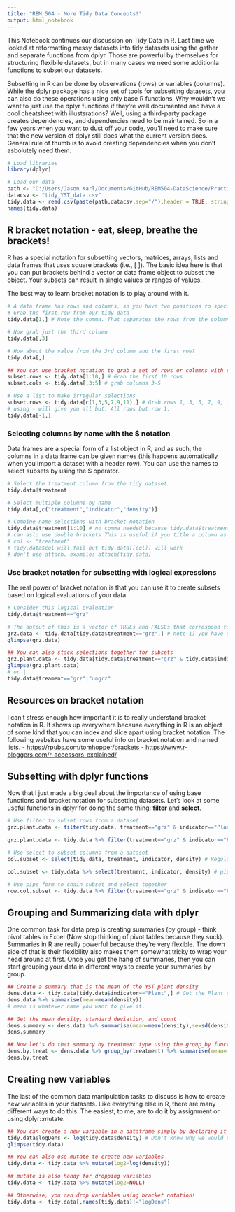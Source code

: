 ```yaml
---
title: "REM 504 - More Tidy Data Concepts!"
output: html_notebook
---
```


This Notebook continues our discussion on Tidy Data in R. Last time we looked at reformatting messy datasets into tidy datasets using the gather and separate functions from dplyr. Those are powerful by themselves for structuring flexibile datasets, but in many cases we need some additionla functions to subset our datasets.

Subsetting in R can be done by observations (rows) or variables (columns). While the dplyr package has a nice set of tools for subsetting datasets, you can also do these operations using only base R functions. Why wouldn't we want to just use the dplyr functions if they're well documented and have a cool cheatsheet with illustsrations? Well, using a third-party package creates dependencies, and dependencies need to be maintained. So in a few years when you want to dust off your code, you'll need to make sure that the new version of dplyr still does what the current version does. General rule of thumb is to avoid creating dependencies when you don't asbolutely need them.


```r
# Load libraries
library(dplyr)

# Load our data
path <- "C:/Users/Jason Karl/Documents/GitHub/REM504-DataScience/Practice_Datasets"
datacsv <- "tidy_YST_data.csv"
tidy.data <- read.csv(paste(path,datacsv,sep="/"),header = TRUE, stringsAsFactors = FALSE)
names(tidy.data)
```

## R bracket notation - eat, sleep, breathe the brackets!
R has a special notation for subsetting vectors, matrices, arrays, lists and data frames that uses square brackets (i.e., [ ]). The basic idea here is that you can put brackets behind a vector or data frame object to subset the object. Your subsets can result in single values or ranges of values.

The best way to learn bracket notation is to play around with it.

```r
# A data frame has rows and columns, so you have two positions to specify in the square brackets
# Grab the first row from our tidy data
tidy.data[1,] # Note the comma. That separates the rows from the columns.

# Now grab just the third column
tidy.data[,3]

# How about the value from the 3rd column and the first row?
tidy.data[,]

## You can use bracket notation to grab a set of rows or columns with sequences
subset.rows <- tidy.data[1:10,] # Grab the first 10 rows
subset.cols <- tidy.data[,3:5] # grab columns 3-5

# Use a list to make irregular selections
subset.rows <- tidy.data[c(1,3,5,7,9,11),] # Grab rows 1, 3, 5, 7, 9, 11
# using - will give you all but. All rows but row 1. 
tidy.data[-1,]

```

### Selecting columns by name with the $ notation
Data frames are a special form of a list object in R, and as such, the columns in a data frame can be given names (this happens automatically when you import a dataset with a header row). You can use the names to select subsets by using the $ operator.

```r
# Select the treatment column from the tidy dataset
tidy.data$treatment

# Select multiple columns by name
tidy.data[,c("treatment","indicator","density")]

# Combine name selections with bracket notation
tidy.data$treatment[1:10] # no comma needed because tidy.data$treatment is a vector
# can aslo use double brackets This is useful if you title a column as a variable 
# col <- "treatment" 
# tidy.data$col will fail but tidy.data[[col]] will work 
# don't use attach. example: attach(tidy.data) 

```


### Use bracket notation for subsetting with logical expressions
The real power of bracket notation is that you can use it to create subsets based on logical evaluations of your data.

```r
# Consider this logical evaluation
tidy.data$treatment=="grz"

# The output of this is a vector of TRUEs and FALSEs that correspond to which rows in the tidy.data dataframe that meet our criterion. If we plop that logical expression into a set of brackets, we can use it select just the rows that meet that condition.
grz.data <- tidy.data[tidy.data$treatment=="grz",] # note 1) you have to replicate the whole logical expression, and 2) the comma signifies that we're using this to select rows.
glimpse(grz.data)

## You can also stack selections together for subsets
grz.plant.data <- tidy.data[tidy.data$treatment=="grz" & tidy.data$indicator=="Plant",]
glimpse(grz.plant.data)
# or | 
tidy.data$treament=="grz"|"ungrz"
```


## Resources on bracket notation
I can't stress enough how important it is to really understand bracket notation in R. It shows up everywhere because everything in R is an object of some kind that you can index and slice apart using bracket notation. The following websites have some useful info on bracket notation and named lists.
- [https://rpubs.com/tomhopper/brackets](Learning Data Science with R: subsetting, extracting, and bracket notation)
- [https://www.r-bloggers.com/r-accessors-explained/](R Accessors Explained)


## Subsetting with dplyr functions
Now that I just made a big deal about the importance of using base functions and bracket notation for subsetting datasets. Let's look at some useful functions in dplyr for doing the same thing: __filter__ and __select__.
```r
# Use filter to subset rows from a dataset
grz.plant.data <- filter(tidy.data, treatment=="grz" & indicator=="Plant") # Regular form

grz.plant.data <- tidy.data %>% filter(treatment=="grz" & indicator=="Plant") # Piped form

# Use select to subset columns from a dataset
col.subset <- select(tidy.data, treatment, indicator, density) # Regular form

col.subset <- tidy.data %>% select(treatment, indicator, density) # piped form

# Use pipe form to chain subset and select together
row.col.subset <- tidy.data %>% filter(treatment=="grz" & indicator=="Plant") %>% select(treatment, indicator, density)

```

## Grouping and Summarizing data with dplyr
One common task for data prep is creating summaries (by group) - think pivot tables in Excel (Now stop thinking of pivot tables because they suck). Summaries in R are really powerful because they're very flexible. The down side of that is their flexibility also makes them somewhat tricky to wrap your head around at first. Once you get the hang of summaries, then you can start grouping your data in different ways to create your summaries by group.
```r
## Create a summary that is the mean of the YST plant density
dens.data <- tidy.data[tidy.data$indicator=="Plant",] # Get the Plant density data first
dens.data %>% summarise(mean=mean(density))
# mean is whatever name you want to give it. 

## Get the mean density, standard deviation, and count
dens.summary <- dens.data %>% summarise(mean=mean(density),se=sd(density),n=n())
dens.summary

## Now let's do that summary by treatment type using the group_by function
dens.by.treat <- dens.data %>% group_by(treatment) %>% summarise(mean=mean(density),se=sd(density),n=n())
dens.by.treat
```

## Creating new variables
The last of the common data manipulation tasks to discuss is how to create new variables in your datasets. Like everything else in R, there are many different ways to do this. The easiest, to me, are to do it by assignment or using dplyr::mutate.

```r
## You can create a new variable in a dataframe simply by declaring it on the left side of the assignment operator.
tidy.data$logDens <- log(tidy.data$density) # Don't know why we would do this, but let's just run with it.
glimpse(tidy.data)

## You can also use mutate to create new variables
tidy.data <- tidy.data %>% mutate(log2=log(density))

## mutate is also handy for dropping variables
tidy.data <- tidy.data %>% mutate(log2=NULL)

## Otherwise, you can drop variables using bracket notation!
tidy.data <- tidy.data[,names(tidy.data)!="logDens"]

```

